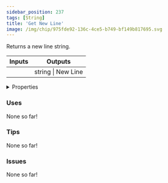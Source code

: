 ```yaml
---
sidebar_position: 237
tags: [String]
title: 'Get New Line'
image: /img/chip/975fde92-136c-4ce5-b749-bf149b817695.svg
---
```


Returns a new line string.



<IChip uuid="975fde92-136c-4ce5-b749-bf149b817695"/>

<table><thead><tr><th>Inputs</th><th>Outputs</th></tr></thead><tbody><tr><td /><td>string | New Line</td></tr></tbody></table>

<details>
  <summary>Properties</summary>
  <div>
    <div>
    <table>
      <tbody>
        <tr>
          <td>Is beta required?</td>
          <td>No</td>
        </tr>
        <tr>
          <td>Is chip a trolling risk?</td>
          <td>No</td>
        </tr>
        <tr>
          <td>Is chip a role assignment risk?</td>
          <td>No</td>
        </tr>
        <tr>
          <td>Chip UUID</td>
          <td>975fde92-136c-4ce5-b749-bf149b817695</td>
        </tr>
        <tr>
          <td>Room availability</td>
          <td>Available everywhere</td>
        </tr>
      </tbody>
    </table>
    </div>
  </div>
</details>

### Uses

None so far!

### Tips

None so far!

### Issues

None so far!